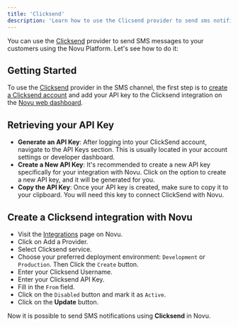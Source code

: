 ```yaml
---
title: 'Clicksend'
description: 'Learn how to use the Clicsend provider to send sms notifications using Novu'
---
```


You can use the [Clicksend](https://www.clicksend.com/in/) provider to send SMS messages to your customers using the Novu Platform. Let's see how to do it:

## Getting Started

To use the [Clicksend](https://www.clicksend.com/in/) provider in the SMS channel, the first step is to [create a Clicksend account](https://dashboard.clicksend.com/signup/step1) and add your API key to the Clicksend integration on the [Novu web dashboard](https://dashboard-v2.novu.co/integrations?utm_campaign=docs-sms-clicksend).

## Retrieving your API Key

- **Generate an API Key**: After logging into your ClickSend account, navigate to the API Keys section. This is usually located in your account settings or developer dashboard.
- **Create a New API Key**: It's recommended to create a new API key specifically for your integration with Novu. Click on the option to create a new API key, and it will be generated for you.
- **Copy the API Key**: Once your API key is created, make sure to copy it to your clipboard. You will need this key to connect ClickSend with Novu.

## Create a Clicksend integration with Novu

- Visit the [Integrations](https://dashboard-v2.novu.co/integrations?utm_campaign=docs-sms-clicksend) page on Novu.
- Click on Add a Provider.
- Select Clicksend service.
- Choose your preferred deployment environment: `Development` or `Production`. Then Click the `Create` button.
- Enter your Clicksend Username.
- Enter your Clicksend API Key.
- Fill in the `From` field.
- Click on the `Disabled` button and mark it as `Active`.
- Click on the **Update** button.

Now it is possible to send SMS notifications using **Clicksend** in Novu.

